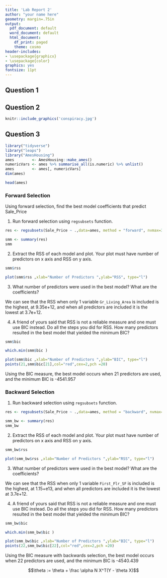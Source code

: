```yaml
---
title: 'Lab Report 2'
author: "your name here"
geometry: margin=.75in
output:
  pdf_document: default
  word_document: default
  html_document:
    df_print: paged
    theme: cosmo
header-includes:
- \usepackage{graphicx}
- \usepackage{color}
graphics: yes
fontsize: 11pt
---
```


<!-- You can check templates from this website and change html theme: https://www.datadreaming.org/post/r-markdown-theme-gallery/ -->
<!-- It won't affect the PDF or Word. -->


## Question 1



\pagebreak

## Question 2

```r
knitr::include_graphics('conspiracy.jpg')
```

\pagebreak

## Question 3

```r
library("tidyverse")
library("leaps")
library("AmesHousing")
ames        <- AmesHousing::make_ames()
numericVars <- ames %>% summarise_all(is.numeric) %>% unlist()
ames        <- ames[, numericVars]
dim(ames)
```
```r
head(ames)
```

### Forward Selection
Using forward selection, find the best model coefficients that predict Sale_Price

1. Run forward selection using `regsubsets` function.

```r
res <- regsubsets(Sale_Price ~ .,data=ames, method = "forward", nvmax=34)

smm <- summary(res)
smm
```

2. Extract the RSS of each model and plot. Your plot must have number of predictors on x axis and RSS on y axis.

```r
smm$rss
```

```r
plot(smm$rss ,xlab="Number of Predictors ",ylab="RSS", type="l")
```

3. What number of predictors were used in the best model? What are the coefficients?

We can see that the RSS when only 1 variable `Gr_Living_Area` is included is the highest,
at 9.35e+12, and when all predictors are included it is the lowest at 3.7e+12.


4. A friend of yours said that RSS is not a reliable measure and one must use BIC instead. Do all the steps you did for RSS. How many predictors resulted in the best model that yielded the minimum BIC?

```r
smm$bic
```
```r
which.min(smm$bic )
```

```r
plot(smm$bic ,xlab="Number of Predictors ",ylab="BIC", type="l")
points(21,smm$bic[21],col="red",cex=2,pch =20)
```
Using the BIC measure, the best model occurs when 21 predictors are used, and the
minimum BIC is -4541.957

### Backward Selection

1. Run backward selection using `regsubsets` function.
```r
res <- regsubsets(Sale_Price ~ .,data=ames, method = "backward", nvmax=34)

smm_bw <- summary(res)
smm_bw
```
2. Extract the RSS of each model and plot. Your plot must have number of predictors on x axis and RSS on y axis.

```r
smm_bw$rss
```

```r
plot(smm_bw$rss ,xlab="Number of Predictors ",ylab="RSS", type="l")
```
3. What number of predictors were used in the best model? What are the coefficients?

We can see that the RSS when only 1 variable `First_Flr_SF` is included is the highest,
at 1.15+e13, and when all predictors are included it is the lowest at 3.7e+12.


4. A friend of yours said that RSS is not a reliable measure and one must use BIC instead. Do all the steps you did for RSS. How many predictors resulted in the best model that yielded the minimum BIC?

```r
smm_bw$bic
```
```r
which.min(smm_bw$bic )
```

```r
plot(smm_bw$bic ,xlab="Number of Predictors ",ylab="BIC", type="l")
points(22,smm_bw$bic[22],col="red",cex=2,pch =20)
```
Using the BIC measure with backwards selection, the best model occurs when 22 predictors are used, and the minimum BIC is -4540.439

$$\theta := \theta + \frac \alpha N X^T(Y - \theta X)$$

